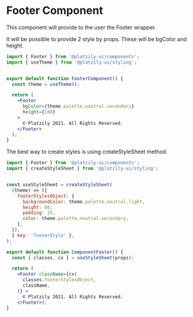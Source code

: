 # Footer Component


This component will provide to the user the Footer wrapper.

<div style={{ width: '100%', backgroundColor: '#edf2f7', margin: '50px 0 50px 0', padding: '10px' }}>
  <Footer />
</div>

It will be possible to provide 2 style by props. These will be bgColor and height.

```jsx
import { Footer } from '@platzily-ui/components';
import { useTheme } from '@platzily-ui/styling';


export default function FooterComponent() {
  const theme = useTheme();

  return (
    <Footer
      bgColor={theme.palette.nautral.secondary}
      height={180}
    >
      © Platzily 2021. All Rights Reserved.
    </Footer>
  );
}
```

The best way to create styles is using createStyleSheet method.

```jsx
import { Footer } from '@platzily-ui/components';
import { createStyleSheet } from '@platzily-ui/styling';


const useStyleSheet = createStyleSheet(
  (theme) => ({
    footerStylesObject: {
      backgroundColor: theme.palette.neutral.light,
      height: 60,
      padding: 15,
      color: theme.palette.neutral.secondary,
    },
  }),
  { key: 'footerStyle' },
);

export default function ComponentFooter() {
  const { classes, cx } = useStyleSheet(props);

  return (
    <Footer className={cx(
      classes.footerStylesObject,
      className,
    )} >
      © Platzily 2021. All Rights Reserved.
    </Footer>);
}
```
